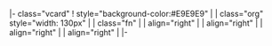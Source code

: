 <!-- Election candidates and results template
     See Template_talk:Election box for details of how to use this template
     -->
|- class="vcard"
! style="background-color:#E9E9E9" |
| class="org" style="width: 130px" | {{{政黨}}}
| class="fn" | {{{候選人}}}
| align="right" | {{{票數}}}
| align="right" | {{{百分比}}}
| align="right" | {{{增減}}}
| align="right" | {{{經歷}}}
|-<noinclude>
{{documentation}}
</noinclude>